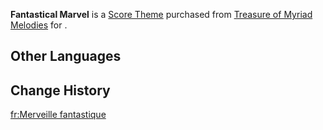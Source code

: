 {{Item Infobox
|id           = 319001
|image        = Item Fantastical Marvel.png
|type         = Score Themes
|source1      = [[Treasure of Myriad Melodies]]
}}
'''Fantastical Marvel''' is a [[Score Theme]] purchased from [[Treasure of Myriad Melodies]] for {{Item|Repertoire Coins|x=600}}.

==Other Languages==
{{Other Languages
|en       = Fantastical Marvel
|zhs      = 幻戏瑰意
|zhs_rm   = 
|zht      = 幻戲瑰意
|zht_rm   = 
|zh_tl    = 
|ja       = 素晴らしきトリック
|ja_rm    = Subarashiki Torikku
|ja_tl    = Wonderful Trick
|ko       = 절묘한 트릭
|ko_tl    = 
|es       = Maravilla festiva
|es_tl    = Festive Marvel
|fr       = Merveille fantastique
|fr_tl    = Fantastical Marvel
|ru       = Чудесная идея
|ru_tl    = 
|th       = มายาลวงตาพิศวง
|th_rm    = 
|th_tl    = 
|vi       = Ảo Kịch Tuyệt Ý
|vi_tl    = 
|de       = Fantastische Wunder
|de_tl    = 
|id       = Fantastical Marvel
|pt       = Maravilha Fantástica
|pt_tl    = 
|tr       = Olağanüstü Mucize
|tr_tl    = 
|it       = Prodigio fantastico
|it_tl    = 
}}

==Change History==
{{Change History|5.3}}

[[fr:Merveille fantastique]]